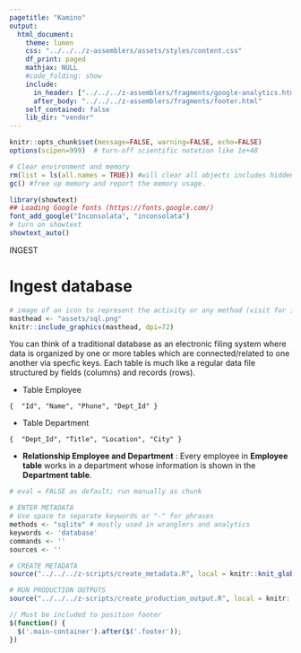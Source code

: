 ```yaml
---
pagetitle: "Kamino"
output: 
  html_document:
    theme: lumen
    css: "../../../z-assemblers/assets/styles/content.css"
    df_print: paged
    mathjax: NULL
    #code_folding: show
    include:
      in_header: ["../../../z-assemblers/fragments/google-analytics.html", "../../../z-assemblers/fragments/header.html"]
      after_body: "../../../z-assemblers/fragments/footer.html"
    self_contained: false
    lib_dir: "vendor"
---
```


```r

knitr::opts_chunk$set(message=FALSE, warning=FALSE, echo=FALSE)
options(scipen=999)  # turn-off scientific notation like 1e+48

# Clear environment and memory
rm(list = ls(all.names = TRUE)) #will clear all objects includes hidden objects.
gc() #free up memory and report the memory usage.

library(showtext)
## Loading Google fonts (https://fonts.google.com/)
font_add_google("Inconsolata", "inconsolata")
# turn on showtext
showtext_auto()

```


<div class="activity">
INGEST  
</div>

# Ingest database

```r
# image of an icon to represent the activity or any method (visit for icon https://thenounproject.com/search/?q=attribute&i=4326168)
masthead <- "assets/sql.png"
knitr::include_graphics(masthead, dpi=72)
```

You can think of a traditional database as an electronic filing system where data is organized by one or more tables which are connected/related to one another via specfic keys. Each table is much like a regular data file structured by fields (columns) and records (rows).

* Table Employee

```
{  "Id", "Name", "Phone", "Dept_Id" }
```
* Table Department

```
{  "Dept_Id", "Title", "Location", "City" }
```

* __Relationship Employee and Department__ : Every employee in __Employee table__ works in a department whose information is shown in the __Department table__.

```r

# eval = FALSE as default; run manually as chunk

# ENTER METADATA
# Use space to separate keywords or "-" for phrases
methods <- "sqlite" # mostly used in wranglers and analytics
keywords <- 'database'
commands <- ''
sources <- ''

# CREATE METADATA
source("../../../z-scripts/create_metadata.R", local = knitr::knit_global())

# RUN PRODUCTION OUTPUTS
source("../../../z-scripts/create_production_output.R", local = knitr::knit_global())


```

```js

// Must be included to position footer
$(function() {
  $('.main-container').after($('.footer'));
})

```

